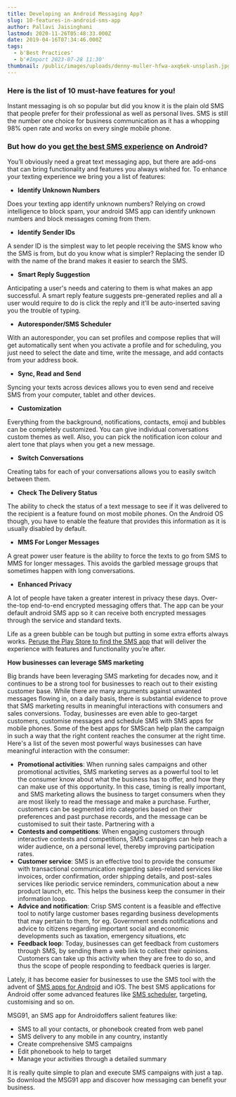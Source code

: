 ```yaml
---
title: Developing an Android Messaging App?
slug: 10-features-in-android-sms-app
author: Pallavi Jaisinghani
lastmod: 2020-11-26T05:48:33.000Z
date: 2019-04-16T07:34:46.000Z
tags:
  - b'Best Practices'
  - b'#Import 2023-07-28 11:30'
thumbnail: /public/images/uploads/denny-muller-hfwa-axq6ek-unsplash.jpg
---
```


### **Here is the list of 10 must-have features for you!**

Instant messaging is oh so popular but did you know it is the plain old SMS that people prefer for their professional as well as personal lives. SMS is still the number one choice for business communication as it has a whopping 98% open rate and works on every single mobile phone.

### But how do you [get the best SMS experience](https://msg91.com/) on Android?

You’ll obviously need a great text messaging app, but there are add-ons that can bring functionality and features you always wished for. To enhance your texting experience we bring you a list of features:

* ******Identify Unknown Numbers******

Does your texting app identify unknown numbers? Relying on crowd intelligence to block spam, your android SMS app can identify unknown numbers and block messages coming from them.

* ******Identify Sender IDs******

A sender ID is the simplest way to let people receiving the SMS know who the SMS is from, but do you know what is simpler? Replacing the sender ID with the name of the brand makes it easier to search the SMS.

* ******Smart Reply Suggestion******

Anticipating a user's needs and catering to them is what makes an app successful. A smart reply feature suggests pre-generated replies and all a user would require to do is click the reply and it’ll be auto-inserted saving you the trouble of typing.

* ******Autoresponder/SMS Scheduler******

With an autoresponder, you can set profiles and compose replies that will get automatically sent when you activate a profile and for scheduling, you just need to select the date and time, write the message, and add contacts from your address book.

* ******Sync, Read and Send******

Syncing your texts across devices allows you to even send and receive SMS from your computer, tablet and other devices.

* ******Customization******

Everything from the background, notifications, contacts, emoji and bubbles can be completely customized. You can give individual conversations custom themes as well. Also, you can pick the notification icon colour and alert tone that plays when you get a new message.

* ******Switch Conversations******

Creating tabs for each of your conversations allows you to easily switch between them.

* ******Check The Delivery Status******

The ability to check the status of a text message to see if it was delivered to the recipient is a feature found on most mobile phones. On the Android OS though, you have to enable the feature that provides this information as it is usually disabled by default.

* ******MMS For Longer Messages******

A great power user feature is the ability to force the texts to go from SMS to MMS for longer messages. This avoids the garbled message groups that sometimes happen with long conversations.

* ******Enhanced Privacy******

A lot of people have taken a greater interest in privacy these days. Over-the-top end-to-end encrypted messaging offers that. The app can be your default android SMS app so it can receive both encrypted messages through the service and standard texts.

Life as a green bubble can be tough but putting in some extra efforts always works. [Peruse the Play Store to find the SMS app](https://play.google.com/store/apps/details?id=com.msg91.android&hl=en_IN) that will deliver the experience with features and functionality you’re after.

**How businesses can leverage SMS marketing**

Big brands have been leveraging SMS marketing for decades now, and it continues to be a strong tool for businesses to reach out to their existing customer base. While there are many arguments against unwanted messages flowing in, on a daily basis, there is substantial evidence to prove that SMS marketing results in meaningful interactions with consumers and sales conversions. Today, businesses are even able to geo-target customers, customise messages and schedule SMS with SMS apps for mobile phones. Some of the best apps for SMScan help plan the campaign in such a way that the right content reaches the consumer at the right time. Here's a list of the seven most powerful ways businesses can have meaningful interaction with the consumer:

* **Promotional activities**: When running sales campaigns and other promotional activities, SMS marketing serves as a powerful tool to let the consumer know about what the business has to offer, and how they can make use of this opportunity. In this case, timing is really important, and SMS marketing allows the business to target consumers when they are most likely to read the message and make a purchase. Further, customers can be segmented into categories based on their preferences and past purchase records, and the message can be customised to suit their taste. Partnering with a
* **Contests and competitions**: When engaging customers through interactive contests and competitions, SMS campaigns can help reach a wider audience, on a personal level, thereby improving participation rates.
* **Customer service**: SMS is an effective tool to provide the consumer with transactional communication regarding sales-related services like invoices, order confirmation, order shipping details, and post-sales services like periodic service reminders, communication about a new product launch, etc. This helps the business keep the consumer in their information loop.
* **Advice and notification**: Crisp SMS content is a feasible and effective tool to notify large customer bases regarding business developments that may pertain to them, for eg. Government sends notifications and advice to citizens regarding important social and economic developments such as taxation, emergency situations, etc
* **Feedback loop**: Today, businesses can get feedback from customers through SMS, by sending them a web link to collect their opinions. Customers can take up this activity when they are free to do so, and thus the scope of people responding to feedback queries is larger.

Lately, it has become easier for businesses to use the SMS tool with the advent of [SMS apps for Android](https://msg91.com/in/transactional-sms/) and iOS. The best SMS applications for Android offer some advanced features like [SMS scheduler](https://msg91.com/in/transactional-sms/), targeting, customising and so on.

MSG91, an SMS app for Androidoffers salient features like:

* SMS to all your contacts, or phonebook created from web panel
* SMS delivery to any mobile in any country, instantly
* Create comprehensive SMS campaigns
* Edit phonebook to help to target
* Manage your activities through a detailed summary

It is really quite simple to plan and execute SMS campaigns with just a tap. So download the MSG91 app and discover how messaging can benefit your business.

  


